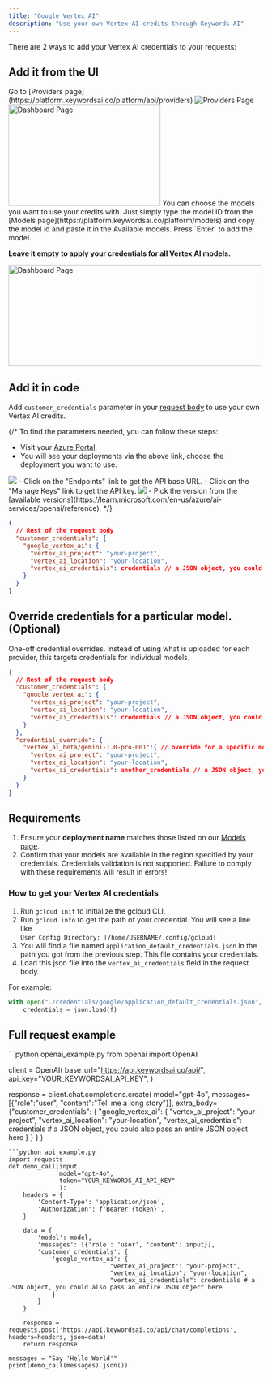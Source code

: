 ```yaml
---
title: "Google Vertex AI"
description: "Use your own Vertex AI credits through Keywords AI"
---
```


There are 2 ways to add your Vertex AI credentials to your requests:
## Add it from the UI

<Steps>
<Step title="Go to the Providers page">
Go to [Providers page](https://platform.keywordsai.co/platform/api/providers)
<Frame>
<img src="https://keywordsai-static.s3.us-east-1.amazonaws.com/docs/settings/providers.jpg" alt="Providers Page"/>
</Frame>
</Step>
<Step title="Add your Vertex AI credentials.">

<img height="200" width="300"  src="/images/providers/vertex.png" alt="Dashboard Page"/>
</Step>
<Step title="(Optional) Choose models you want to use credits">
You can choose the models you want to use your credits with. Just simply type the model ID from the [Models page](https://platform.keywordsai.co/platform/models) and copy the model id and paste it in the Available models. Press `Enter` to add the model. 

**Leave it empty to apply your credentials for all Vertex AI models.**

<img height="200" width="500"  src="/images/providers/vertex_model.png" alt="Dashboard Page"/>
</Step>
</Steps>

## Add it in code
Add `customer_credentials` parameter in your [request body](/api-endpoints/integration/chat-completions) to use your own Vertex AI credits.

{/* To find the parameters needed, you can follow these steps:
- Visit your [Azure Portal](https://portal.azure.com/#view/Microsoft_Azure_ProjectOxford/CognitiveServicesHub/~/OpenAI).
- You will see your deployments via the above link, choose the deployment you want to use.
<img src="/images/providers/azure/blurred-azure-portal.png"/>
- Click on the "Endpoints" link to get the API base URL.
- Click on the "Manage Keys" link to get the API key.
<img src="/images/providers/azure/blurred-azure-endpoint.png"/>
- Pick the version from the [available versions](https://learn.microsoft.com/en-us/azure/ai-services/openai/reference). */}

```json
{
  // Rest of the request body
  "customer_credentials": {
    "google_vertex_ai": {
      "vertex_ai_project": "your-project",
      "vertex_ai_location": "your-location",
      "vertex_ai_credentials": credentials // a JSON object, you could also pass an entire JSON object here
    }
  }
}
```

## Override credentials for a particular model. (Optional)
One-off credential overrides. Instead of using what is uploaded for each provider, this targets credentials for individual models.
```json
{
  // Rest of the request body
  "customer_credentials": {
    "google_vertex_ai": {
      "vertex_ai_project": "your-project",
      "vertex_ai_location": "your-location",
      "vertex_ai_credentials": credentials // a JSON object, you could also pass an entire JSON object here
    }
  },
  "credential_override": {
    "vertex_ai_beta/gemini-1.0-pro-001":{ // override for a specific model.
      "vertex_ai_project": "your-project",
      "vertex_ai_location": "your-location",
      "vertex_ai_credentials": another_credentials // a JSON object, you could also pass an entire JSON object here
    }
  }
}
```

## Requirements
1. Ensure your **deployment name** matches those listed on our [Models page](https://platform.keywordsai.co/platform/models).
2. Confirm that your models are available in the region specified by your credentials.
<Warning>Credentials validation is not supported. Failure to comply with these requirements will result in errors!</Warning>

### How to get your Vertex AI credentials
1. Run `gcloud init` to initialize the gcloud CLI.
2. Run `gcloud info` to get the path of your credential. You will see a line like <br/>`User Config Directory: [/home/USERNAME/.config/gcloud]`
3. You will find a file named `application_default_credentials.json` in the path you got from the previous step. This file contains your credentials.
4. Load this json file into the `vertex_ai_credentials` field in the request body.

For example:

```python
with open("./credentials/google/application_default_credentials.json", "r") as f:
    credentials = json.load(f)
```
## Full request example
<Accordion title="Example">
<CodeGroup>
```python openai_example.py
from openai import OpenAI

client = OpenAI(
    base_url="https://api.keywordsai.co/api/",
    api_key="YOUR_KEYWORDSAI_API_KEY",
)

response = client.chat.completions.create(
    model="gpt-4o",
    messages=[{"role":"user", "content":"Tell me a long story"}],
    extra_body={"customer_credentials": {
                  "google_vertex_ai": {
                                "vertex_ai_project": "your-project",
                                "vertex_ai_location": "your-location",
                                "vertex_ai_credentials": credentials # a JSON object, you could also pass an entire JSON object here
                  }
                }
              }
)
```
```python api_example.py
import requests
def demo_call(input, 
              model="gpt-4o",
              token="YOUR_KEYWORDS_AI_API_KEY"
              ):
    headers = {
        'Content-Type': 'application/json',
        'Authorization': f'Bearer {token}',
    }

    data = {
        'model': model,
        'messages': [{'role': 'user', 'content': input}],
        'customer_credentials': {
            'google_vertex_ai': {
                            "vertex_ai_project": "your-project",
                            "vertex_ai_location": "your-location",
                            "vertex_ai_credentials": credentials # a JSON object, you could also pass an entire JSON object here
            }
        }
    }

    response = requests.post('https://api.keywordsai.co/api/chat/completions', headers=headers, json=data)
    return response

messages = "Say 'Hello World'"
print(demo_call(messages).json())
```
</CodeGroup>
</Accordion>
